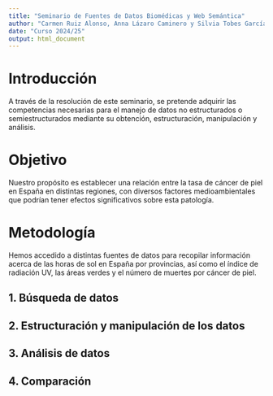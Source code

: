 ```yaml
---
title: "Seminario de Fuentes de Datos Biomédicas y Web Semántica"
author: "Carmen Ruiz Alonso, Anna Lázaro Caminero y Silvia Tobes García"
date: "Curso 2024/25"
output: html_document
---
```


# Introducción

A través de la resolución de este seminario, se pretende adquirir las competencias necesarias para el manejo de datos no estructurados o semiestructurados mediante su obtención, estructuración, manipulación y análisis.

# Objetivo

Nuestro propósito es establecer una relación entre la tasa de cáncer de piel en España en distintas regiones, con diversos factores medioambientales que podrían tener efectos significativos sobre esta patología.

# Metodología

Hemos accedido a distintas fuentes de datos para recopilar información acerca de las horas de sol en España por provincias, así como el índice de radiación UV, las áreas verdes y el número de muertes por cáncer de piel.

## 1. Búsqueda de datos

## 2. Estructuración y manipulación de los datos

## 3. Análisis de datos

## 4. Comparación
